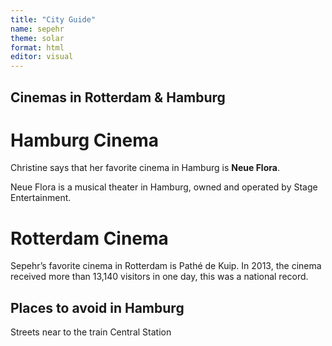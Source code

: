 ```yaml
---
title: "City Guide"
name: sepehr
theme: solar
format: html
editor: visual
---
```


## Cinemas in Rotterdam & Hamburg

# Hamburg Cinema

Christine says that her favorite cinema in Hamburg is **Neue Flora**.

Neue Flora is a musical theater in Hamburg, owned and operated by Stage Entertainment.

# Rotterdam Cinema

Sepehr's favorite cinema in Rotterdam is Pathé de Kuip. In 2013, the cinema received more than 13,140 visitors in one day, this was a national record.


## Places to avoid in Hamburg
Streets near to the train Central Station
